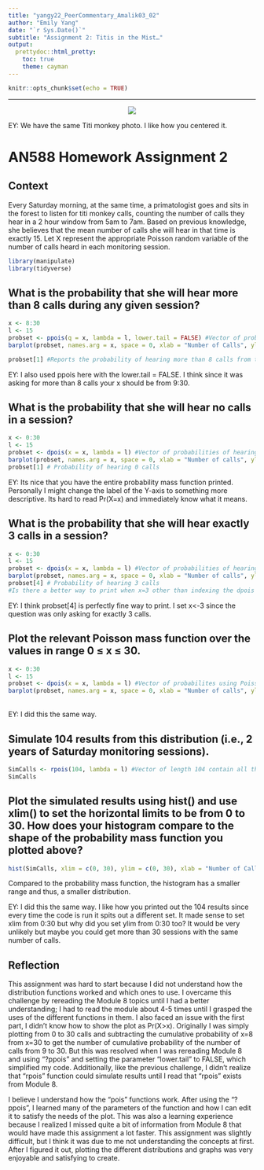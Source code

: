 ```yaml
---
title: "yangy22_PeerCommentary_Amalik03_02"
author: "Emily Yang"
date: "`r Sys.Date()`"
subtitle: "Assignment 2: Titis in the Mist…"
output:
  prettydoc::html_pretty:
    toc: true
    theme: cayman
---
```


```r
knitr::opts_chunk$set(echo = TRUE)
```

    
    
---
<center><img src="https://cnprc.ucdavis.edu/wp-content/uploads/2014/07/Aria+013-e1404839846281.jpg"></center>
EY: We have the same Titi monkey photo. I like how you centered it. <br>


# AN588 Homework Assignment 2 
## Context 
Every Saturday morning, at the same time, a primatologist goes and sits in the forest to listen for titi monkey calls, counting the number of calls they hear in a 2 hour window from 5am to 7am. Based on previous knowledge, she believes that the mean number of calls she will hear in that time is exactly 15. Let X represent the appropriate Poisson random variable of the number of calls heard in each monitoring session.
```r
library(manipulate)
library(tidyverse)
```
## What is the probability that she will hear more than 8 calls during any given session?
```r
x <- 8:30
l <- 15
probset <- ppois(q = x, lambda = l, lower.tail = FALSE) #Vector of probabilities of calls successfully being more than x, up to x= 30 calls
barplot(probset, names.arg = x, space = 0, xlab = "Number of Calls", ylab = "Pr(X>x)", main = "Cumulative Probability") #Makes barplot of the probabilities in probset

probset[1] #Reports the probability of hearing more than 8 calls from the Titi monkeys
```
EY: I also used ppois here with the lower.tail = FALSE. I think since it was asking for more than 8 calls your x should be from 9:30.<br> 

## What is the probability that she will hear no calls in a session?
```r
x <- 0:30
l <- 15
probset <- dpois(x = x, lambda = l) #Vector of probabilities of hearing x calls, ranging from x=0 calld to x=30 calls, with a poisson distribution
barplot(probset, names.arg = x, space = 0, xlab = "Number of calls", ylab = "Pr(X=x)", main = "Probability Mass Function") #plots the probabilities in prob
probset[1] # Probability of hearing 0 calls
```
EY: Its nice that you have the entire probability mass function printed. Personally I might change the label of the Y-axis to something more descriptive. Its hard to read Pr(X=x) and immediately know what it means.<br>

## What is the probability that she will hear exactly 3 calls in a session?
```r
x <- 0:30
l <- 15
probset <- dpois(x = x, lambda = l) #Vector of probabilities of hearing x calls, ranging from x=0 calld to x=30 calls with poisson distribution
barplot(probset, names.arg = x, space = 0, xlab = "Number of calls", ylab = "Pr(X=x)", main = "Probability Mass Function") #plots the probabilities in prob2
probset[4] # Probability of hearing 3 calls
#Is there a better way to print when x=3 other than indexing the dpois vector (Other than starting the plot at 3 or just plotting 3)?
```
EY: I think probset[4] is perfectly fine way to print. I set x<-3 since the question was only asking for exactly 3 calls. <br>

## Plot the relevant Poisson mass function over the values in range 0 ≤ x ≤ 30.
```r
x <- 0:30
l <- 15
probset <- dpois(x = x, lambda = l) #Vector of probabilites using Poisson distribution of 0 to 30
barplot(probset, names.arg = x, space = 0, xlab = "Number of calls", ylab = "Pr(X=x)", main = "Probability Mass Function") #Plots the Poisson distribution
```
<br>EY: I did this the same way.<br>

## Simulate 104 results from this distribution (i.e., 2 years of Saturday monitoring sessions).
```r
SimCalls <- rpois(104, lambda = l) #Vector of length 104 contain all th enumber of calls recorded(ranging from 0 calls to 30 calls, using the Poisson distribution set in the variable probset)
SimCalls
```
## Plot the simulated results using hist() and use xlim() to set the horizontal limits to be from 0 to 30. How does your histogram compare to the shape of the probability mass function you plotted above?
```r
hist(SimCalls, xlim = c(0, 30), ylim = c(0, 30), xlab = "Number of Calls", ylab = "Frequency", main = "Simulated Calls Over 104 Sessions") #histogram of SimCall as a freqiency

```

Compared to the probability mass function, the histogram has a smaller range and thus, a smaller distribution.

EY: I did this the same way. I like how you printed out the 104 results since every time the code is run it spits out a different set. It made sense to set xlim from 0:30 but why did you set ylim from 0:30 too? It would be very unlikely but maybe you could get more than 30 sessions with the same number of calls.<br> 

## Reflection
This assignment was hard to start because I did not understand how the distribution functions worked and which ones to use. I overcame this challenge by rereading the Module 8 topics until I had a better understanding; I had to read the module about 4-5 times until I grasped the uses of the different functions in them. I also faced an issue with the first part, I didn't know how to show the plot as Pr(X>x). Originally I was simply plotting from 0 to 30 calls and subtracting the cumulative probability of x=8 from x=30 to get the number of cumulative probability of the number of calls from 9 to 30. But this was resolved when I was rereading Module 8 and using "?ppois" and setting the parameter "lower.tail" to FALSE, which simplified my code. Additionally, like the previous challenge, I didn't realize that "rpois" function could simulate results until I read that "rpois" exists from Module 8.

I believe I understand how the "pois" functions work. After using the "?ppois", I learned many of the parameters of the function and how I can edit it to satisfy the needs of the plot. This was also a learning experience because I realized I missed quite a bit of information from Module 8 that would have made this assignment a lot faster. This assignment was slightly difficult, but I think it was due to me not understanding the concepts at first. After I figured it out, plotting the different distributions and graphs was very enjoyable and satisfying to create.
